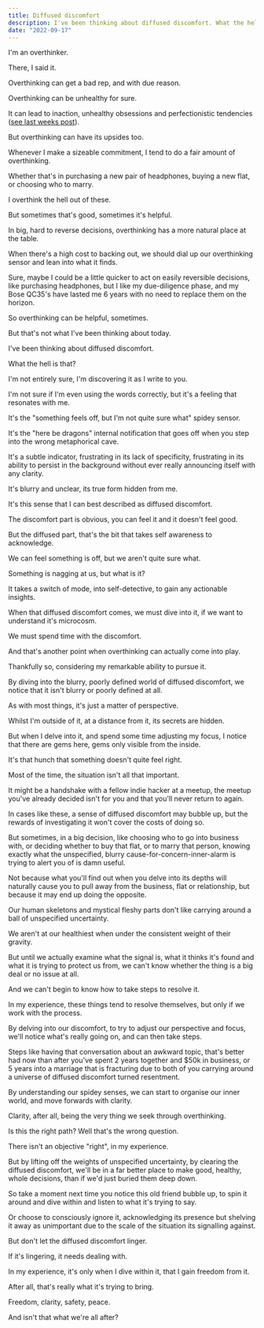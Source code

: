 ```yaml
---
title: Diffused discomfort
description: I've been thinking about diffused discomfort. What the hell is that?
date: "2022-09-17"
---
```


I'm an overthinker.

There, I said it.

Overthinking can get a bad rep, and with due reason.

Overthinking can be unhealthy for sure.

It can lead to inaction, unhealthy obsessions and perfectionistic tendencies ([see last weeks post](/2022/09/10/not-perfect-just-better/)).

But overthinking can have its upsides too.

Whenever I make a sizeable commitment, I tend to do a fair amount of overthinking.

Whether that's in purchasing a new pair of headphones, buying a new flat, or choosing who to marry.

I overthink the hell out of these.

But sometimes that's good, sometimes it's helpful.

In big, hard to reverse decisions, overthinking has a more natural place at the table.

When there's a high cost to backing out, we should dial up our overthinking sensor and lean into what it finds.

Sure, maybe I could be a little quicker to act on easily reversible decisions, like purchasing headphones, but I like my due-diligence phase, and my Bose QC35's have lasted me 6 years with no need to replace them on the horizon.

So overthinking can be helpful, sometimes.

But that's not what I've been thinking about today.

I've been thinking about diffused discomfort.

What the hell is that?

I'm not entirely sure, I'm discovering it as I write to you.

I'm not sure if I'm even using the words correctly, but it's a feeling that resonates with me.

It's the "something feels off, but I'm not quite sure what" spidey sensor.

It's the "here be dragons" internal notification that goes off when you step into the wrong metaphorical cave.

It's a subtle indicator, frustrating in its lack of specificity, frustrating in its ability to persist in the background without ever really announcing itself with any clarity.

It's blurry and unclear, its true form hidden from me.

It's this sense that I can best described as diffused discomfort.

The discomfort part is obvious, you can feel it and it doesn't feel good.

But the diffused part, that's the bit that takes self awareness to acknowledge.

We can feel something is off, but we aren't quite sure what.

Something is nagging at us, but what is it?

It takes a switch of mode, into self-detective, to gain any actionable insights.

When that diffused discomfort comes, we must dive into it, if we want to understand it's microcosm.

We must spend time with the discomfort.

And that's another point when overthinking can actually come into play.

Thankfully so, considering my remarkable ability to pursue it.

By diving into the blurry, poorly defined world of diffused discomfort, we notice that it isn't blurry or poorly defined at all.

As with most things, it's just a matter of perspective.

Whilst I'm outside of it, at a distance from it, its secrets are hidden.

But when I delve into it, and spend some time adjusting my focus, I notice that there are gems here, gems only visible from the inside.

It's that hunch that something doesn't quite feel right.

Most of the time, the situation isn't all that important.

It might be a handshake with a fellow indie hacker at a meetup, the meetup you've already decided isn't for you and that you'll never return to again.

In cases like these, a sense of diffused discomfort may bubble up, but the rewards of investigating it won't cover the costs of doing so.

But sometimes, in a big decision, like choosing who to go into business with, or deciding whether to buy that flat, or to marry that person, knowing exactly what the unspecified, blurry cause-for-concern-inner-alarm is trying to alert you of is damn useful.

Not because what you'll find out when you delve into its depths will naturally cause you to pull away from the business, flat or relationship, but because it may end up doing the opposite.

Our human skeletons and mystical fleshy parts don't like carrying around a ball of unspecified uncertainty.

We aren't at our healthiest when under the consistent weight of their gravity.

But until we actually examine what the signal is, what it thinks it's found and what it is trying to protect us from, we can't know whether the thing is a big deal or no issue at all.

And we can't begin to know how to take steps to resolve it.

In my experience, these things tend to resolve themselves, but only if we work with the process.

By delving into our discomfort, to try to adjust our perspective and focus, we'll notice what's really going on, and can then take steps.

Steps like having that conversation about an awkward topic, that's better had now than after you've spent 2 years together and $50k in business, or 5 years into a marriage that is fracturing due to both of you carrying around a universe of diffused discomfort turned resentment.

By understanding our spidey senses, we can start to organise our inner world, and move forwards with clarity.

Clarity, after all, being the very thing we seek through overthinking.

Is this the right path? Well that's the wrong question.

There isn't an objective "right", in my experience.

But by lifting off the weights of unspecified uncertainty, by clearing the diffused discomfort, we'll be in a far better place to make good, healthy, whole decisions, than if we'd just buried them deep down.

So take a moment next time you notice this old friend bubble up, to spin it around and dive within and listen to what it's trying to say.

Or choose to consciously ignore it, acknowledging its presence but shelving it away as unimportant due to the scale of the situation its signalling against.

But don't let the diffused discomfort linger.

If it's lingering, it needs dealing with.

In my experience, it's only when I dive within it, that I gain freedom from it.

After all, that's really what it's trying to bring.

Freedom, clarity, safety, peace.

And isn't that what we're all after?
